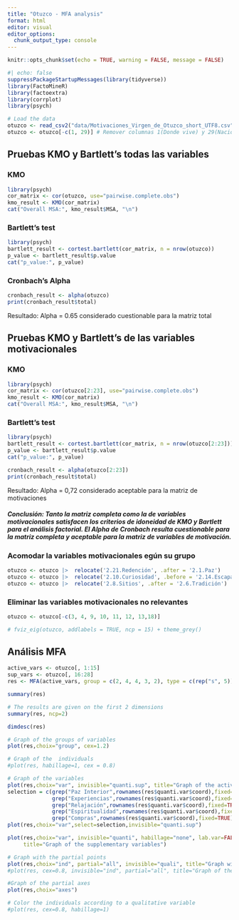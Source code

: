 ```yaml
---
title: "Otuzco - MFA analysis"
format: html
editor: visual
editor_options: 
  chunk_output_type: console
---
```


```r
knitr::opts_chunk$set(echo = TRUE, warning = FALSE, message = FALSE)
```

```r
#| echo: false
suppressPackageStartupMessages(library(tidyverse))
library(FactoMineR)
library(factoextra)
library(corrplot)
library(psych)
```

```r
# Load the data
otuzco <- read_csv2("data/Motivaciones_Virgen_de_Otuzco_short_UTF8.csv")
otuzco <- otuzco[-c(1, 29)] # Remover columnas 1(Donde vive) y 29(Nacionalidad)
```

## Pruebas KMO y Bartlett's todas las variables

### KMO

```r
library(psych)
cor_matrix <- cor(otuzco, use="pairwise.complete.obs")
kmo_result <- KMO(cor_matrix)
cat("Overall MSA:", kmo_result$MSA, "\n")
```

### Bartlett's test

```r
library(psych)
bartlett_result <- cortest.bartlett(cor_matrix, n = nrow(otuzco))
p_value <- bartlett_result$p.value
cat("p_value:", p_value)
```

### Cronbach's Alpha

```r
cronbach_result <- alpha(otuzco)
print(cronbach_result$total)
```
Resultado: Alpha = 0.65 considerado cuestionable para la matriz total


## Pruebas KMO y Bartlett's de las variables motivacionales

### KMO

```r
library(psych)
cor_matrix <- cor(otuzco[2:23], use="pairwise.complete.obs")
kmo_result <- KMO(cor_matrix)
cat("Overall MSA:", kmo_result$MSA, "\n")
```

### Bartlett's test

```r
library(psych)
bartlett_result <- cortest.bartlett(cor_matrix, n = nrow(otuzco[2:23]))
p_value <- bartlett_result$p.value
cat("p_value:", p_value)
```

```r
cronbach_result <- alpha(otuzco[2:23])
print(cronbach_result$total)
```
Resultado: Alpha = 0,72 considerado aceptable para la matriz de motivaciones

##### *Conclusión: Tanto la matriz completa como la de variables motivacionales satisfacen los criterios de idoneidad de KMO y Bartlett para el análisis factorial. El Alpha de Cronbach resulta cuestionable para la matriz completa y aceptable para la matriz de variables de motivación.*

### Acomodar la variables motivacionales egún su grupo

```r
otuzco <- otuzco |>  relocate('2.21.Redención', .after = '2.1.Paz')
otuzco <- otuzco |>  relocate('2.10.Curiosidad', .before = '2.14.Escapar')
otuzco <- otuzco |>  relocate('2.8.Sitios', .after = '2.6.Tradición')
```

### Eliminar las variables motivacionales no relevantes

```r
otuzco <- otuzco[-c(3, 4, 9, 10, 11, 12, 13,18)]
```

```r
# fviz_eig(otuzco, addlabels = TRUE, ncp = 15) + theme_grey()
```

## Análisis MFA

```r
active_vars <- otuzco[, 1:15]
sup_vars <- otuzco[, 16:28]
res <- MFA(active_vars, group = c(2, 4, 4, 3, 2), type = c(rep("s", 5)), ncp = 15, sup_vars, name.group = c("Paz interior", "Experiencias", "Relajación", "Espiritualidad", "Compras "), graph = FALSE) 
```

```r
summary(res)
```

```r
# The results are given on the first 2 dimensions
summary(res, ncp=2)
```

```r
dimdesc(res)
```

```r
# Graph of the groups of variables
plot(res,choix="group", cex=1.2)
```

```r
# Graph of the  individuals
#plot(res, habillage=1, cex = 0.8)
```

```r
# Graph of the variables
plot(res,choix="var", invisible="quanti.sup", title="Graph of the active variables")
selection = c(grep("Paz Interior",rownames(res$quanti.var$coord),fixed=TRUE),
              grep("Experiencias",rownames(res$quanti.var$coord),fixed=TRUE),
              grep("Relajación",rownames(res$quanti.var$coord),fixed=TRUE),
              grep("Espiritualidad",rownames(res$quanti.var$coord),fixed=TRUE),
              grep("Compras",rownames(res$quanti.var$coord),fixed=TRUE))
plot(res,choix="var",select=selection,invisible="quanti.sup")
```

```r
plot(res,choix="var", invisible="quanti", habillage="none", lab.var=FALSE, 
     title="Graph of the supplementary variables")

# Graph with the partial points
plot(res,choix="ind", partial="all", invisible="quali", title="Graph with the partial points")
#plot(res, cex=0.8, invisible="ind", partial="all", title="Graph of the individuals")
```

```r
#Graph of the partial axes
plot(res,choix="axes")
```

```r
# Color the individuals according to a qualitative variable
#plot(res, cex=0.8, habillage=1)
```
